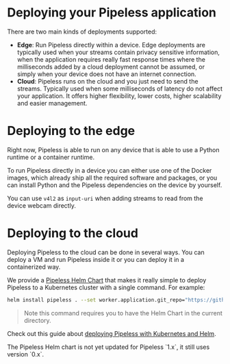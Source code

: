 
# Deploying your Pipeless application

There are two main kinds of deployments supported:

* **Edge**: Run Pipeless directly within a device. Edge deployments are typically used when your streams contain privacy sensitive information, when the application requires really fast response times where the milliseconds added by a cloud deployment cannot be assumed, or simply when your device does not have an internet connection.
* **Cloud**: Pipeless runs on the cloud and you just need to send the streams. Typically used when some milliseconds of latency do not affect your application. It offers higher flexibility, lower costs, higher scalability and easier management.

# Deploying to the edge

Right now, Pipeless is able to run on any device that is able to use a Python runtime or a container runtime.

To run Pipeless directly in a device you can either use one of the Docker images, which already ship all the required software and packages, or you can install Python and the Pipeless dependencies on the device by yourself.

You can use `v4l2` as `input-uri` when adding streams to read from the device webcam directly.

# Deploying to the cloud

Deploying Pipeless to the cloud can be done in several ways. You can deploy a VM and run Pipeless inside it or you can deploy it in a containerized way.

We provide a [Pipeless Helm Chart](https://github.com/pipeless-ai/pipeless/tree/main/package/helm-chart/pipeless) that makes it really simple to deploy Pipeless to a Kubernetes cluster with a single command. For example:

```bash copy
helm install pipeless . --set worker.application.git_repo="https://github.com/pipeless-ai/pipeless.git",worker.application.subPath="examples/onnx-yolo",worker.plugins.order="draw",worker.inference.model_uri="file:///app/yolov8n.onnx" --set worker.replicaCount=4
```

> Note this command requires you to have the Helm Chart in the current directory.

Check out this guide about [deploying Pipeless with Kubernetes and Helm](https://www.pipeless.ai/blog/deploy-with-kubernetes/Deploying%20an%20object%20detection%20application%20to%20the%20cloud%20using%20Kubernetes%20and%20Helm).

<Callout>
The Pipeless Helm chart is not yet updated for Pipeless `1.x`, it still uses version `0.x`.
</Callout>